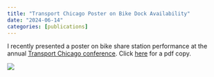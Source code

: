 ```yaml
---
title: "Transport Chicago Poster on Bike Dock Availability"
date: "2024-06-14"
categories: [publications]
---
```


I recently presented a poster on bike share station performance at the annual [Transport Chicago conference](https://www.transportchicago.org/tc2024-agenda.html). Click [here](Bartling_Transport_Chicago_Poster_2024.pdf) for a pdf copy.

![](Bartling_Transport_Chicago_Poster_2024.png)
